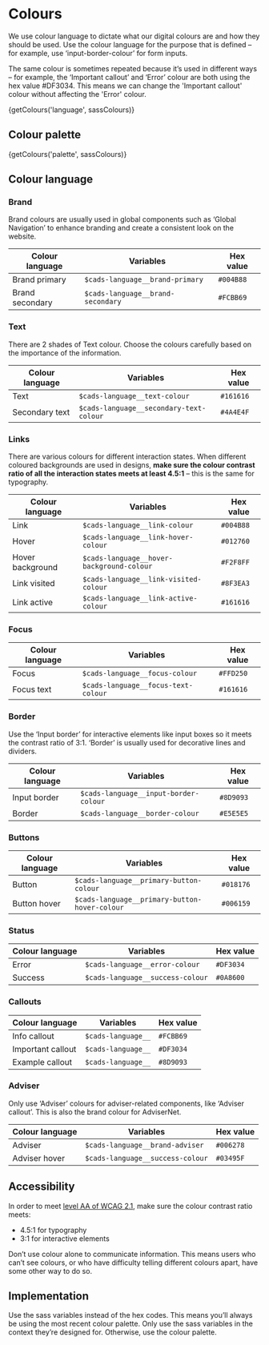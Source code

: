


<Meta title="Foundations/Colours" />

# Colours

We use colour language to dictate what our digital colours are and how they should be used. Use the colour language for the purpose that is defined – for example, use ‘input-border-colour’ for form inputs.  

The same colour is sometimes repeated because it’s used in different ways – for example, the ‘Important callout’ and ‘Error’ colour are both using the hex value #DF3034. This means we can change the 'Important callout' colour without affecting the 'Error' colour. 

<Description>{getColours('language', sassColours)}</Description>

## Colour palette

<Description>{getColours('palette', sassColours)}</Description>

## Colour language

### Brand

Brand colours are usually used in global components such as ‘Global Navigation’ to enhance branding and create a consistent look on the website.

| Colour language      | Variables                                       | Hex value              |
| -------------------- | ----------------------------------------------- | ---------------------- |
| Brand primary        | `$cads-language__brand-primary`                 | `#004B88`              |
| Brand secondary      | `$cads-language__brand-secondary`               | `#FCBB69`              |

### Text
There are 2 shades of Text colour. Choose the colours carefully based on the importance of the information.

| Colour language      | Variables                                       | Hex value              |
| -------------------- | ----------------------------------------------- | ---------------------- |
| Text                 | `$cads-language__text-colour`                   | `#161616`              |
| Secondary text       | `$cads-language__secondary-text-colour`         | `#4A4E4F`              |

### Links

There are various colours for different interaction states. When different coloured backgrounds are used in designs, **make sure the colour contrast ratio of all the interaction states meets at least 4.5:1** – this is the same for typography.

| Colour language      | Variables                                       | Hex value              |
| -------------------- | ----------------------------------------------- | ---------------------- |
| Link                 | `$cads-language__link-colour`                   | `#004B88`              |
| Hover                | `$cads-language__link-hover-colour`             | `#012760`              |
| Hover background     | `$cads-language__hover-background-colour`       | `#F2F8FF`              |
| Link visited         | `$cads-language__link-visited-colour`           | `#8F3EA3`              |
| Link active          | `$cads-language__link-active-colour`            | `#161616`              |

### Focus

| Colour language      | Variables                                       | Hex value              |
| -------------------- | ----------------------------------------------- | ---------------------- |
| Focus                | `$cads-language__focus-colour`                  | `#FFD250`              |
| Focus text           | `$cads-language__focus-text-colour`             | `#161616`              |

### Border

Use the ‘Input border’ for interactive elements like input boxes so it meets the contrast ratio of 3:1. ‘Border’ is usually used for decorative lines and dividers. 

| Colour language      | Variables                                       | Hex value              |
| -------------------- | ----------------------------------------------- | ---------------------- |
| Input border         | `$cads-language__input-border-colour`           | `#8D9093`              |
| Border               | `$cads-language__border-colour`                 | `#E5E5E5`              |

### Buttons

| Colour language      | Variables                                       | Hex value              |
| -------------------- | ----------------------------------------------- | ---------------------- |
| Button               | `$cads-language__primary-button-colour`         | `#018176`              |
| Button hover         | `$cads-language__primary-button-hover-colour`   | `#006159`              |

### Status

| Colour language      | Variables                                       | Hex value              |
| -------------------- | ----------------------------------------------- | ---------------------- |
| Error                | `$cads-language__error-colour`                  | `#DF3034`              |
| Success              | `$cads-language__success-colour`                | `#0A8600`              |

### Callouts

| Colour language      | Variables                                       | Hex value              |
| -------------------- | ----------------------------------------------- | ---------------------- |
| Info callout         | `$cads-language__`                              | `#FCBB69`              |
| Important callout    | `$cads-language__`                              | `#DF3034`              |
| Example callout      | `$cads-language__`                              | `#8D9093`              |

### Adviser

Only use ‘Adviser’ colours for adviser-related components, like ‘Adviser callout’. This is also the brand colour for AdviserNet. 

| Colour language      | Variables                                       | Hex value              |
| -------------------- | ----------------------------------------------- | ---------------------- |
| Adviser              | `$cads-language__brand-adviser`                 | `#006278`              |
| Adviser hover        | `$cads-language__success-colour`                | `#03495F`              |

## Accessibility 

In order to meet [level AA of WCAG 2.1](https://www.w3.org/TR/WCAG21/), make sure the colour contrast ratio meets:
- 4.5:1 for typography
- 3:1 for interactive elements

Don’t use colour alone to communicate information. This means users who can’t see colours, or who have difficulty telling different colours apart, have some other way to do so.

## Implementation
 
Use the sass variables instead of the hex codes. This means you’ll always be using the most recent colour palette. Only use the sass variables in the context they’re designed for. Otherwise, use the colour palette. 


